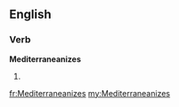 ==English==

===Verb===
'''Mediterraneanizes'''

# {{third-person singular of|Mediterraneanize}}

[[fr:Mediterraneanizes]]
[[my:Mediterraneanizes]]